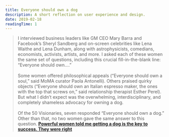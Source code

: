 ```yaml
---
title: Everyone should own a dog
description: A short reflection on user experience and design.
date: 2019-02-18
readingTime: 1
---
```


>I interviewed business leaders like GM CEO Mary Barra and Facebook’s Sheryl Sandberg and on-screen celebrities like Lena Waithe and Lena Dunham, along with astrophysicists, comedians, economists, activists, artists, and more. I asked each of these women the same set of questions, including this crucial fill-in-the-blank line: “Everyone should own....”
<br /><br />
Some women offered philosophical appeals (“Everyone should own a soul,” said MoMA curator Paola Antonelli). Others praised quirky objects (“Everyone should own an Italian espresso maker, the ones with the top that screws on,” said relationship therapist Esther Perel). But what I didn’t expect was the overwhelming, interdisciplinary, and completely shameless advocacy for owning a dog.
<br /><br />
Of the 50 Visionaries, seven responded “Everyone should own a dog.” Other than that, no two women gave the same answer to this question.
**[Powerful women told me getting a dog is the key to success. They were right](https://qz.com/work/1347901/powerful-women-told-me-getting-a-dog-was-the-key-to-success-they-were-right/)**